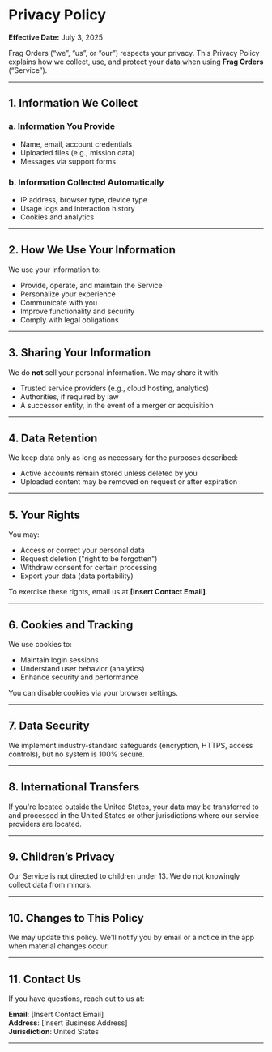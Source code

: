 # Privacy Policy

**Effective Date:** July 3, 2025

Frag Orders (“we”, “us”, or “our”) respects your privacy. This Privacy Policy explains how we collect, use, and protect your data when using **Frag Orders** (“Service”).

---

## 1. Information We Collect

### a. Information You Provide
- Name, email, account credentials
- Uploaded files (e.g., mission data)
- Messages via support forms

### b. Information Collected Automatically
- IP address, browser type, device type
- Usage logs and interaction history
- Cookies and analytics

---

## 2. How We Use Your Information

We use your information to:
- Provide, operate, and maintain the Service
- Personalize your experience
- Communicate with you
- Improve functionality and security
- Comply with legal obligations

---

## 3. Sharing Your Information

We do **not** sell your personal information. We may share it with:
- Trusted service providers (e.g., cloud hosting, analytics)
- Authorities, if required by law
- A successor entity, in the event of a merger or acquisition

---

## 4. Data Retention

We keep data only as long as necessary for the purposes described:
- Active accounts remain stored unless deleted by you
- Uploaded content may be removed on request or after expiration

---

## 5. Your Rights

You may:
- Access or correct your personal data
- Request deletion ("right to be forgotten")
- Withdraw consent for certain processing
- Export your data (data portability)

To exercise these rights, email us at **[Insert Contact Email]**.

---

## 6. Cookies and Tracking

We use cookies to:
- Maintain login sessions
- Understand user behavior (analytics)
- Enhance security and performance

You can disable cookies via your browser settings.

---

## 7. Data Security

We implement industry-standard safeguards (encryption, HTTPS, access controls), but no system is 100% secure.

---

## 8. International Transfers

If you're located outside the United States, your data may be transferred to and processed in the United States or other jurisdictions where our service providers are located.

---

## 9. Children’s Privacy

Our Service is not directed to children under 13. We do not knowingly collect data from minors.

---

## 10. Changes to This Policy

We may update this policy. We'll notify you by email or a notice in the app when material changes occur.

---

## 11. Contact Us

If you have questions, reach out to us at:

**Email**: [Insert Contact Email]  
**Address**: [Insert Business Address]  
**Jurisdiction**: United States

---
